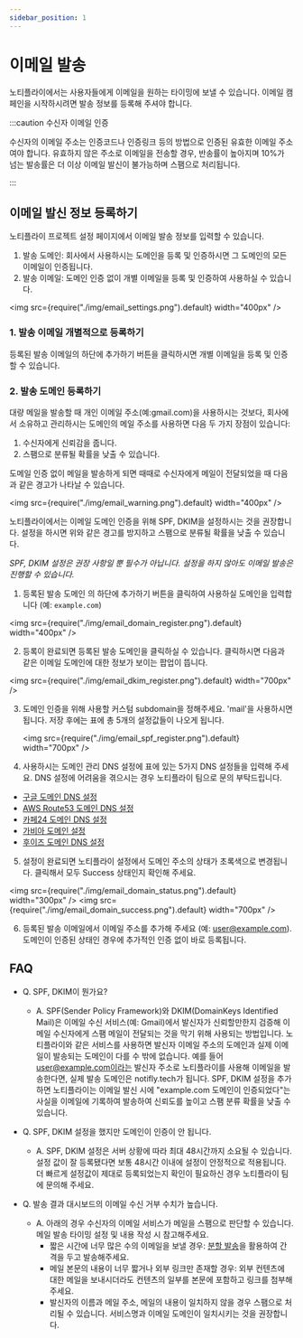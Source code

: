 ```yaml
---
sidebar_position: 1
---
```


# 이메일 발송

노티플라이에서는 사용자들에게 이메일을 원하는 타이밍에 보낼 수 있습니다. 이메일 캠페인을 시작하시려면 발송 정보를 등록해 주셔야 합니다.

:::caution 수신자 이메일 인증

수신자의 이메일 주소는 인증코드나 인증링크 등의 방법으로 인증된 유효한 이메일 주소여야 합니다. 유효하지 않은 주소로 이메일을 전송할 경우, 반송률이 높아지며 10%가 넘는 발송률은 더 이상 이메일 발신이 불가능하며 스팸으로 처리됩니다.

:::

## 이메일 발신 정보 등록하기

노티플라이 프로젝트 설정 페이지에서 이메일 발송 정보를 입력할 수 있습니다.

1. 발송 도메인: 회사에서 사용하시는 도메인을 등록 및 인증하시면 그 도메인의 모든 이메일이 인증됩니다.
2. 발송 이메일: 도메인 인증 없이 개별 이메일을 등록 및 인증하여 사용하실 수 있습니다.

<img src={require("./img/email_settings.png").default} width="400px" />

### 1. 발송 이메일 개별적으로 등록하기

등록된 발송 이메일의 하단에 추가하기 버튼을 클릭하시면 개별 이메일을 등록 및 인증할 수 있습니다.

### 2. 발송 도메인 등록하기

대량 메일을 발송할 때 개인 이메일 주소(예:gmail.com)을 사용하시는 것보다, 회사에서 소유하고 관리하시는 도메인의 메일 주소를 사용하면 다음 두 가지 장점이 있습니다:

1. 수신자에게 신뢰감을 줍니다.
2. 스팸으로 분류될 확률을 낮출 수 있습니다.

도메일 인증 없이 메일을 발송하게 되면 때때로 수신자에게 메일이 전달되었을 때 다음과 같은 경고가 나타날 수 있습니다.

<img src={require("./img/email_warning.png").default} width="400px" />

노티플라이에서는 이메일 도메인 인증을 위해 SPF, DKIM을 설정하시는 것을 권장합니다. 설정을 하시면 위와 같은 경고를 방지하고 스팸으로 분류될 확률을 낮출 수 있습니다.

_SPF, DKIM 설정은 권장 사항일 뿐 필수가 아닙니다. 설정을 하지 않아도 이메일 발송은 진행할 수 있습니다._

1. 등록된 발송 도메인 의 하단에 추가하기 버튼을 클릭하여 사용하실 도메인을 입력합니다 (예: `example.com`)

<img src={require("./img/email_domain_register.png").default} width="400px" />

2. 등록이 완료되면 등록된 발송 도메인을 클릭하실 수 있습니다. 클릭하시면 다음과 같은 이메일 도메인에 대한 정보가 보이는 팝업이 뜹니다.

<img src={require("./img/email_dkim_register.png").default} width="700px" />

3. 도메인 인증을 위해 사용할 커스텀 subdomain을 정해주세요. 'mail'을 사용하시면 됩니다. 저장 후에는 표에 총 5개의 설정값들이 나오게 됩니다.

   <img src={require("./img/email_spf_register.png").default} width="700px" />

4. 사용하시는 도메인 관리 DNS 설정에 표에 있는 5가지 DNS 설정들을 입력해 주세요. DNS 설정에 어려움을 겪으시는 경우 노티플라이 팀으로 문의 부탁드립니다.

- [구글 도메인 DNS 설정](https://support.google.com/domains/answer/3290309?hl=ko&ref_topic=9018335&sjid=12768285378828216417-AP)
- [AWS Route53 도메인 DNS 설정](https://docs.aws.amazon.com/ko_kr/Route53/latest/DeveloperGuide/rrsets-working-with.html)
- [카페24 도메인 DNS 설정](https://help.cafe24.com/cs/cs_faq_view.php?idx=3766)
- [가비아 도메인 설정](https://customer.gabia.com/manual/domain/287/1201)
- [후이즈 도메인 DNS 설정](https://cs.whois.co.kr/faq/?p=list&service=1)

5. 설정이 완료되면 노티플라이 설정에서 도메인 주소의 상태가 초록색으로 변경됩니다. 클릭해서 모두 Success 상태인지 확인해 주세요.

<img src={require("./img/email_domain_status.png").default} width="300px" />
<img src={require("./img/email_domain_success.png").default} width="700px" />

6. 등록된 발송 이메일에서 이메일 주소를 추가해 주세요 (예: user@example.com). 도메인이 인증된 상태인 경우에 추가적인 인증 없이 바로 등록됩니다.

## FAQ

- Q. SPF, DKIM이 뭔가요?

  - A. SPF(Sender Policy Framework)와 DKIM(DomainKeys Identified Mail)은 이메일 수신 서비스(예: Gmail)에서 발신자가 신뢰할만한지 검증해 이메일 수신자에게 스팸 메일이 전달되는 것을 막기 위해 사용되는 방법입니다. 노티플라이와 같은 서비스를 사용하면 발신자 이메일 주소의 도메인과 실제 이메일이 발송되는 도메인이 다를 수 밖에 없습니다. 예를 들어 user@example.com이라는 발신자 주소로 노티플라이를 사용해 이메일을 발송한다면, 실제 발송 도메인은 notifly.tech가 됩니다. SPF, DKIM 설정을 추가하면 노티플라이는 이메일 발신 시에 "example.com 도메인이 인증되었다"는 사실을 이메일에 기록하여 발송하여 신뢰도를 높이고 스팸 분류 확률을 낮출 수 있습니다.

- Q. SPF, DKIM 설정을 했지만 도메인이 인증이 안 됩니다.
  - A. SPF, DKIM 설정은 서버 상황에 따라 최대 48시간까지 소요될 수 있습니다. 설정 값이 잘 등록됐다면 보통 48시간 이내에 설정이 안정적으로 적용됩니다. 더 빠르게 설정값이 제대로 등록되었는지 확인이 필요하신 경우 노티플라이 팀에 문의해 주세요.

- Q. 발송 결과 대시보드의 이메일 수신 거부 수치가 높습니다.
  - A. 아래의 경우 수신자의 이메일 서비스가 메일을 스팸으로 판단할 수 있습니다. 메일 발송 타이밍 설정 및 내용 작성 시 참고해주세요.
      - 짧은 시간에 너무 많은 수의 이메일을 보낼 경우: [분할 발송](/ko/user-guide/campaigns/campaign-segments/segment#throttling)을 활용하여 간격을 두고 발송해주세요.
      - 메일 본문의 내용이 너무 짧거나 외부 링크만 존재할 경우: 외부 컨텐츠에 대한 메일을 보내시더라도 컨텐츠의 일부를 본문에 포함하고 링크를 첨부해주세요.
      - 발신자의 이름과 메일 주소, 메일의 내용이 일치하지 않을 경우 스팸으로 처리될 수 있습니다. 서비스명과 이메일 도메인이 일치시키는 것을 권장합니다.
